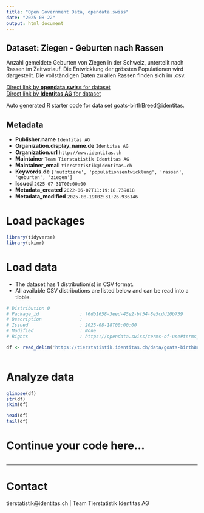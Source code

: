 ```yaml
---
title: "Open Government Data, opendata.swiss"
date: "2025-08-22"
output: html_document
---
```


## Dataset: Ziegen - Geburten nach Rassen

Anzahl gemeldete Geburten von Ziegen in der Schweiz, unterteilt nach Rassen im Zeitverlauf. Die Entwicklung der grössten Populationen wird dargestellt. Die vollständigen Daten zu allen Rassen finden sich im .csv.

[Direct link by **opendata.swiss** for dataset](https://opendata.swiss/de/dataset/ziegen-geburten-nach-rassen)<br>
[Direct link by **Identitas AG** for dataset](https://tierstatistik.identitas.ch/)

Auto generated R starter code for data set goats-birthBreed@identitas.

## Metadata

- **Publisher.name** `Identitas AG`
- **Organization.display_name.de** `Identitas AG`
- **Organization.url** `http://www.identitas.ch`
- **Maintainer** `Team Tierstatistik Identitas AG`
- **Maintainer_email** `tierstatistik@identitas.ch`
- **Keywords.de** `['nutztiere', 'populationsentwicklung', 'rassen', 'geburten', 'ziegen']`
- **Issued** `2025-07-31T00:00:00`
- **Metadata_created** `2022-06-07T11:19:18.739818`
- **Metadata_modified** `2025-08-19T02:31:26.936146`


# Load packages

```r

library(tidyverse)
library(skimr)

```

# Load data

-   The dataset has 1 distribution(s) in CSV format.
-   All available CSV distributions are listed below and can be read into a tibble.

```r

# Distribution 0
# Package_id               : f6db1658-3eed-45e2-bf54-8e5cdd10b739
# Description              : 
# Issued                   : 2025-08-18T00:00:00
# Modified                 : None
# Rights                   : https://opendata.swiss/terms-of-use#terms_by

df <- read_delim('https://tierstatistik.identitas.ch/data/goats-birthBreed.csv')



```

# Analyze data

```r

glimpse(df)
str(df)
skim(df)

head(df)
tail(df)

```

# Continue your code here...

```r

```

------------------------------------------------------------------------

# Contact

tierstatistik@identitas.ch | Team Tierstatistik Identitas AG
